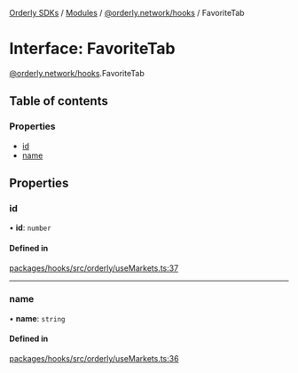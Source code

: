 [Orderly SDKs](/sdks/tech-doc/README) / [Modules](/sdks/tech-doc/modules) / [@orderly.network/hooks](/sdks/tech-doc/modules/orderly_network_hooks) / FavoriteTab

# Interface: FavoriteTab

[@orderly.network/hooks](/sdks/tech-doc/modules/orderly_network_hooks).FavoriteTab

## Table of contents

### Properties

- [id](/sdks/tech-doc/interfaces/orderly_network_hooks.FavoriteTab#id)
- [name](/sdks/tech-doc/interfaces/orderly_network_hooks.FavoriteTab#name)

## Properties

### id

• **id**: `number`

#### Defined in

[packages/hooks/src/orderly/useMarkets.ts:37](https://github.com/OrderlyNetwork/js-sdk/blob/ba995f2/packages/hooks/src/orderly/useMarkets.ts#L37)

___

### name

• **name**: `string`

#### Defined in

[packages/hooks/src/orderly/useMarkets.ts:36](https://github.com/OrderlyNetwork/js-sdk/blob/ba995f2/packages/hooks/src/orderly/useMarkets.ts#L36)
